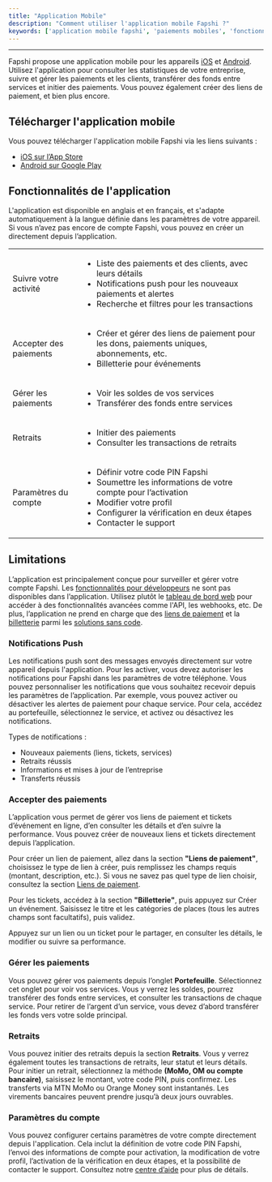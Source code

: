```yaml
---
title: "Application Mobile"
description: "Comment utiliser l'application mobile Fapshi ?"
keywords: ['application mobile fapshi', 'paiements mobiles', 'fonctionnalités de l’application fapshi', 'compte fapshi', 'configuration application mobile']
---
```


---

Fapshi propose une application mobile pour les appareils [iOS](https://apps.apple.com/ng/app/fapshi/id6443700859) et [Android](https://play.google.com/store/apps/details?id=com.fapshi). Utilisez l'application pour consulter les statistiques de votre entreprise, suivre et gérer les paiements et les clients, transférer des fonds entre services et initier des paiements. Vous pouvez également créer des liens de paiement, et bien plus encore.

## Télécharger l'application mobile

Vous pouvez télécharger l'application mobile Fapshi via les liens suivants :

- [iOS sur l’App Store](https://apps.apple.com/ng/app/fapshi/id6443700859)
- [Android sur Google Play](https://play.google.com/store/apps/details?id=com.fapshi)

## Fonctionnalités de l'application

L'application est disponible en anglais et en français, et s'adapte automatiquement à la langue définie dans les paramètres de votre appareil. Si vous n’avez pas encore de compte Fapshi, vous pouvez en créer un directement depuis l’application.

|                       |                                                                 |
|-----------------------|-----------------------------------------------------------------|
| Suivre votre activité | <ul><li>Liste des paiements et des clients, avec leurs détails</li><li>Notifications push pour les nouveaux paiements et alertes</li><li>Recherche et filtres pour les transactions</li></ul> |
| Accepter des paiements | <ul><li>Créer et gérer des liens de paiement pour les dons, paiements uniques, abonnements, etc.</li><li>Billetterie pour événements</li></ul> |
| Gérer les paiements   | <ul><li>Voir les soldes de vos services</li><li>Transférer des fonds entre services</li></ul> |
| Retraits    | <ul><li>Initier des paiements</li><li>Consulter les transactions de retraits</li></ul> |
| Paramètres du compte  | <ul><li>Définir votre code PIN Fapshi</li><li>Soumettre les informations de votre compte pour l’activation</li><li>Modifier votre profil</li><li>Configurer la vérification en deux étapes</li><li>Contacter le support</li></ul> |

## Limitations

L’application est principalement conçue pour surveiller et gérer votre compte Fapshi. Les [fonctionnalités pour développeurs](/fr/api-reference/) ne sont pas disponibles dans l’application. Utilisez plutôt le [tableau de bord web](https://dashboard.fapshi.com) pour accéder à des fonctionnalités avancées comme l'API, les webhooks, etc. De plus, l’application ne prend en charge que des [liens de paiement](https://fapshi.com/fr/products/payment-links) et la [billetterie](https://fapshi.com/fr/products/iventily) parmi les [solutions sans code](/fr/guides/no-code-solutions).

### Notifications Push

Les notifications push sont des messages envoyés directement sur votre appareil depuis l'application. Pour les activer, vous devez autoriser les notifications pour Fapshi dans les paramètres de votre téléphone. Vous pouvez personnaliser les notifications que vous souhaitez recevoir depuis les paramètres de l’application. Par exemple, vous pouvez activer ou désactiver les alertes de paiement pour chaque service. Pour cela, accédez au portefeuille, sélectionnez le service, et activez ou désactivez les notifications.

Types de notifications :

- Nouveaux paiements (liens, tickets, services)
- Retraits réussis
- Informations et mises à jour de l’entreprise
- Transferts réussis

### Accepter des paiements

L’application vous permet de gérer vos liens de paiement et tickets d’événement en ligne, d’en consulter les détails et d’en suivre la performance. Vous pouvez créer de nouveaux liens et tickets directement depuis l’application.

Pour créer un lien de paiement, allez dans la section **"Liens de paiement"**, choisissez le type de lien à créer, puis remplissez les champs requis (montant, description, etc.).
<Info>Si vous ne savez pas quel type de lien choisir, consultez la section [Liens de paiement](/fr/guides/no-code-solutions/payment-links).</Info>

Pour les tickets, accédez à la section **"Billetterie"**, puis appuyez sur Créer un événement. Saisissez le titre et les catégories de places (tous les autres champs sont facultatifs), puis validez.

Appuyez sur un lien ou un ticket pour le partager, en consulter les détails, le modifier ou suivre sa performance.

### Gérer les paiements

Vous pouvez gérer vos paiements depuis l’onglet **Portefeuille**. Sélectionnez cet onglet pour voir vos services. Vous y verrez les soldes, pourrez transférer des fonds entre services, et consulter les transactions de chaque service.
<Note>Pour retirer de l’argent d’un service, vous devez d’abord transférer les fonds vers votre solde principal.</Note>

### Retraits

Vous pouvez initier des retraits depuis la section **Retraits**. Vous y verrez également toutes les transactions de retraits, leur statut et leurs détails. Pour initier un retrait, sélectionnez la méthode **(MoMo, OM ou compte bancaire)**, saisissez le montant, votre code PIN, puis confirmez.
<Note>Les transferts via MTN MoMo ou Orange Money sont instantanés. Les virements bancaires peuvent prendre jusqu’à deux jours ouvrables.</Note>

### Paramètres du compte

Vous pouvez configurer certains paramètres de votre compte directement depuis l'application. Cela inclut la définition de votre code PIN Fapshi, l’envoi des informations de compte pour activation, la modification de votre profil, l’activation de la vérification en deux étapes, et la possibilité de contacter le support. Consultez notre [centre d’aide](https://fapshi.com/fr/aide-et-support) pour plus de détails.

